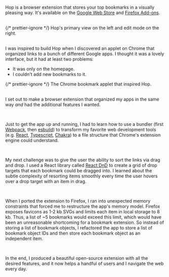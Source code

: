
Hop is a browser extension that stores your top bookmarks in a visually pleasing
way. It's available on the [Google Web
Store](https://chrome.google.com/webstore/detail/hop/djdlkcbfbdebfaoakhnoienanaakgccd)
and [Firefox Add-ons](https://addons.mozilla.org/en-US/firefox/addon/hop).

<br />

<div className="flex items-center justify-center">
   <CaptionedImage
      src={HopComposite}
      alt="Hop's primary view on the left and edit mode on the right."
      priority
   >
      {/* prettier-ignore */}
      <CaptionText>Hop's primary view on the left and edit mode on the right.</CaptionText>
   </CaptionedImage>
</div>

<br />

I was inspired to build Hop when I discovered an applet on Chrome that organized
links to a bunch of different Google apps. I thought it was a lovely interface, but
it had at least two problems:

-  It was only on the homepage.
-  I couldn't add new bookmarks to it.

<div className="mt-6 flex items-center justify-center">
   <CaptionedImage
      src={ChromeApplet}
      alt="The Chrome bookmark applet that inspired Hop."
   >
      {/* prettier-ignore */}
      <CaptionText>The Chrome bookmark applet that inspired Hop.</CaptionText>
   </CaptionedImage>
</div>

<br />

I set out to make a browser extension that organized my apps in the same way _and_
had the additional features I wanted.

<br />

Just to get the app up and running, I had to learn how to use a bundler (first
[Webpack](https://webpack.js.org), then [esbuild](https://esbuild.github.io)) to
transform my favorite web development tools (e.g. [React](https://react.dev),
[Typescript](https://www.typescriptlang.org), [Chakra](https://chakra-ui.com))
to a file structure that Chrome's extension engine could understand.

<br />

My next challenge was to give the user the ability to sort the links via drag and
drop. I used a React library called [React DnD](https://react-dnd.github.io/react-dnd/about)
to create a grid of drop targets that each bookmark could be dragged into. I learned
about the subtle complexity of resorting items smoothly every time the user hovers
over a drop target with an item in drag.

<br />

When I ported the extension to Firefox, I ran into unexpected memory constraints
that forced me to restructure the app's memory model. Firefox exposes favicons as
1-2 kb SVGs and limits each item in local storage to 8 kb. Thus, a list of ~5 bookmarks
would exceed this limit, which would have been an unreasonable shortcoming for a
bookmark extension. So instead of storing a list of bookmark objects, I refactored
the app to store a list of bookmark object IDs and then store each bookmark object
as an independent item.

<br />

In the end, I produced a beautiful open-source extension with all the desired features,
and it now helps a handful of users and I navigate the web every day.

